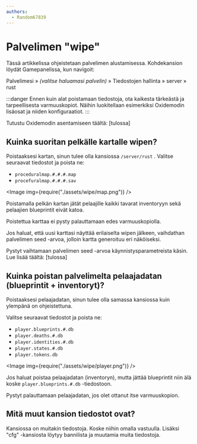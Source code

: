 ```yaml
---
authors:
  - Random67839
---
```


# Palvelimen "wipe"

Tässä artikkelissa ohjeistetaan palvelimen alustamisessa. Kohdekansion löydät
Gamepanelissa, kun navigoit:

Palvelimesi » _(valitse haluamasi palvelin)_ » Tiedostojen hallinta » server »
rust

:::danger
Ennen kuin alat poistamaan tiedostoja, ota kaikesta tärkeästä ja
tarpeellisesta varmuuskopiot. Näihin luokitellaan esimerkiksi Oxidemodin
lisäosat ja niiden konfiguraatiot.
:::

Tutustu Oxidemodin asentamiseen täältä: [tulossa]

## Kuinka suoritan pelkälle kartalle wipen?

Poistaaksesi kartan, sinun tulee olla kansiossa `/server/rust` . Valitse
seuraavat tiedostot ja poista ne:

-   `proceduralmap.#.#.#.map`
-   `procefuralmap.#.#.#.sav`

<Image
        img={require("./assets/wipe/map.png")}
    />

Poistamalla pelkän kartan jätät pelaajille kaikki tavarat inventoryyn sekä
pelaajien blueprintit eivät katoa.

Poistettua karttaa ei pysty palauttamaan edes varmuuskopiolla.

Jos haluat, että uusi karttasi näyttää erilaiselta wipen jälkeen, vaihdathan
palvelimen seed -arvoa, jolloin kartta generoituu eri näköiseksi.

Pystyt vaihtamaan palvelimen seed -arvoa käynnistysparametreista käsin. Lue
lisää täältä: [tulossa]

## Kuinka poistan palvelimelta pelaajadatan (blueprintit + inventoryt)?

Poistaaksesi pelaajadatan, sinun tulee olla samassa kansiossa kuin ylempänä on
ohjeistettuna.

Valitse seuraavat tiedostot ja poista ne:

-   `player.blueprints.#.db`
-   `player.deaths.#.db`
-   `player.identities.#.db`
-   `player.states.#.db`
-   `player.tokens.db`

<Image
        img={require("./assets/wipe/player.png")}
    />

Jos haluat poistaa pelaajadatan (inventoryn), mutta jättää blueprintit niin älä
koske `player.blueprints.#.db` -tiedostoon.

Pystyt palauttamaan pelaajadatan, jos olet ottanut itse varmuuskopion.

## Mitä muut kansion tiedostot ovat?

Kansiossa on muitakin tiedostoja. Koske niihin omalla vastuulla. Lisäksi "cfg"
-kansiosta löytyy bannilista ja muutamia muita tiedostoja.

